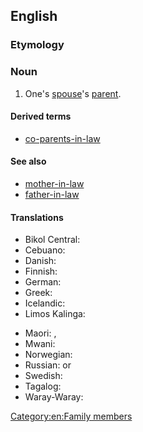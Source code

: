 ==English==

===Etymology===
{{suffix|en|parent|in-law}}

===Noun===
{{en-noun|parents-in-law}}

# One's [[spouse]]'s [[parent]].

====Derived terms====
* {{lb|en|uncommon}} [[co-parents-in-law]]

====See also====
* [[mother-in-law]]
* [[father-in-law]]

====Translations====
{{trans-top|mother-in-law or father-in-law}}
* Bikol Central: {{t|bcl|panugangan}}
* Cebuano: {{t|ceb|ugangan}}
* Danish: {{t+|da|svigerforældre|p}}
* Finnish: {{t+|fi|appivanhemmat|p}}
* German: {{t|de|Schwiegerelternteil|n}}
* Greek: {{qualifier|plural}} {{t+|el|πεθερικά|n-p}}
* Icelandic: {{t+|is|tengdaforeldrar|m-p}}
* Limos Kalinga: {{t|kmk|katuganga}}
{{trans-mid}}
* Maori: {{t|mi|hungarei}}, {{t|mi|hungawai}}
* Mwani: {{t|wmw|mukwe}}
* Norwegian: {{t|no|svigerforeldre|p}}
* Russian: {{qualifier|no exact term exists, see translations of}} {{l|en|mother-in-law}} or {{l|en|father-in-law}}
* Swedish: {{t+|sv|svärförälder|c}}
* Tagalog: {{t|tl|biyanan}}
* Waray-Waray: {{t|war|ugangan}}
{{trans-bottom}}

[[Category:en:Family members]]